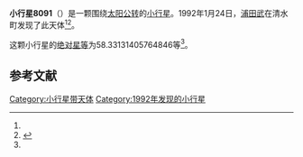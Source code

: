 {{Infobox planet
| bgcolour = #FFFFC0
| name = 8091
| symbol = 
| image = 
| caption = 
| discovery = yes
| discovery_ref = 
| discoverer = [[浦田武|浦田武]]
| discovery_site = [[清水町|清水町]] 
| discovered = 1992年1月24日
| designations = yes
| mp_name = 
| named_after = 
| alt_names = 1992 BG/ 1985 CH / 1986 PA4
| mp_category = [[主带小行星|主带小行星]]
| orbit_ref = <ref name="a">[http://ssd.jpl.nasa.gov/sbdb.cgi?sstr=8091 8091] {{Wayback|url=http://ssd.jpl.nasa.gov/sbdb.cgi?sstr=8091 |date=20210718235408 }}，小行星數據庫瀏覽器（JPL Small-Body Database Browser）－[[美国国家航空航天局|美国国家航空航天局]]喷气推进实验室</ref>
| epoch = 2456400.5 (2013年4月18日更新)
| aphelion = {{convert|2.684403610836415|AU|km|3|abbr=on|lk=out}}
| perihelion = {{convert|1.977554318416897|AU|km|3|abbr=on}}
| semimajor = {{convert|2.330978964626656|AU|km|3|abbr=on}}
| eccentricity = 0.151620693
| period = 1299.888071 [[日|日]]<br />3.56[[儒略年|儒略年]]
| avg_speed = 
| inclination = 9.898731374455766
| asc_node = 146.9264926458079
| mean_anomaly = 
| arg_peri = 58.33131405764846
| satellites = 
| physical_characteristics = yes
| dimensions = 
| mass = 
| density = 
| surface_grav = 
| escape_velocity = 
| sidereal_day = 
| axial_tilt = 
| pole_ecliptic_lat = 
| pole_ecliptic_lon = 
| albedo = 
| temperatures= 
| temp_name1 = 
| mean_temp_1 = 
| max_temp_1 = 
| temp_name2 = 
| max_temp_2 = 
| spectral_type = 
| abs_magnitude = 58.33131405764846
}}

'''小行星8091'''（{{lang-en|8091}}）是一颗围绕[[太阳|太阳]][[公转|公转]]的[[小行星|小行星]]。1992年1月24日，[[浦田武|浦田武]]在清水町发现了此天体<ref name="a" /><ref>{{cite news|title=小行星列表|url=http://cfa-www.harvard.edu/iau/lists/NumberedMPs.txt|accessdate=2013-07-08|newspaper=哈佛大学|archive-date=2008-05-17|archive-url=https://web.archive.org/web/20080517010638/http://cfa-www.harvard.edu/iau/lists/NumberedMPs.txt|dead-url=no}}</ref>。

这颗小行星的[[绝对星等|绝对星等]]为58.33131405764846等<ref name="a" />。

==参考文献==
{{reflist}}
{{Minor Planet Number|[[小行星8090|小行星8090]]|[[小行星8092|小行星8092]]}}

{{小天体}}

[[Category:小行星带天体|Category:小行星带天体]]
[[Category:1992年发现的小行星|Category:1992年发现的小行星]]

{{asteroid-stub}}
